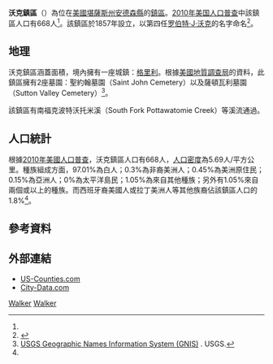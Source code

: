 {{noteTA
|G1=USState
}}
{{Infobox settlement
|official_name = 沃克鎮區
|native_name = Walker Township
|settlement_type = 鎮區
|image_map = Map highlighting Walker Township, Anderson County, Kansas.svg
|map_caption = 沃克鎮區在安德森縣的位置
|coordinates_display = inline,title
|coordinates_region = US-KS
|subdivision_type = [[世界政區索引|國家]]
|subdivision_name = [[美国|美国]]
|subdivision_type1 = [[美國行政區劃|州]]
|subdivision_name1 = [[堪薩斯州|堪薩斯州]]
|subdivision_type2 = [[堪萨斯州行政区划|縣]]
|subdivision_name2 = [[安德森縣_(堪薩斯州)|安德森縣]]
|area_total_km2 = 117.3
|area_land_km2 = 116.4
|area_water_km2 = 0.9
|area_water_percent = 0.79
|population_as_of = [[2010年美国人口普查|2010]]
|population_footnotes = <ref name=census>{{cite web|url=http://www.census.gov/geo/www/gazetteer/gazetteer2010.html|title=2010 Census Gazetteer Files|publisher=[[美国人口调查局|美国人口调查局]]|accessdate=2016-01-31|archive-url=https://web.archive.org/web/20121021075704/http://www.census.gov/geo/www/gazetteer/gazetteer2010.html|archive-date=2012-10-21|dead-url=yes}}</ref>
|population_total = 668
|population_density_km2 = auto
|elevation_footnotes = 
|elevation_m = 277
|elevation_ft = 909
|latd = 38
|latm = 22
|lats = 10
|latNS = N
|longd = 95
|longm = 06
|longs = 41
|longEW = W
|blank_name = [[地名信息系统|GNIS]] feature ID
|blank_info = [http://geonames.usgs.gov/pls/gnispublic/f?p=gnispq:3:::NO::P3_FID:0477612 0477612]
|website = 
|footnotes = 
}}

'''沃克鎮區'''（{{lang-en|'''Walker Township'''}}）為位在[[美國|美國]][[堪薩斯州|堪薩斯州]][[安德森縣_(堪薩斯州)|安德森縣]]的[[行政鎮區|鎮區]]。[[2010年美国人口普查|2010年美国人口普查]]中該鎮區人口有668人<ref name=census/>。該鎮區於1857年設立，以第四任{{le|堪薩斯州州長列表|List of Governors of Kansas|堪薩斯州州長}}[[罗伯特·J·沃克|罗伯特·J·沃克]]的名字命名<ref>{{cite book | url=http://books.google.com/books?id=nZBBAAAAYAAJ&pg=PA245#v=onepage&q&f=false | title=The History of Anderson County, Kansas, from Its First Settlement to the Fourth of July, 1876 | publisher=Kauffman & Iler | author=Johnson, William A. | year=1877 | pages=245-246 | access-date=2016-01-31 | archive-date=2014-07-09 | archive-url=https://web.archive.org/web/20140709033108/http://books.google.com/books?id=nZBBAAAAYAAJ&pg=PA245#v=onepage&q&f=false | dead-url=no }}</ref>。

==地理==
沃克鎮區涵蓋面積{{convert|117.3|km2|sqmi}}，境內擁有一座城鎮：[[格里利_(堪薩斯州)|格里利]]。根據[[美國地質調查局|美國地質調查局]]的資料，此鎮區擁有2座墓園：聖約翰墓園（Saint John Cemetery）以及薩頓瓦利墓園（Sutton Valley Cemetery）<ref>[http://geonames.usgs.gov/domestic/index.html USGS Geographic Names Information System (GNIS)] {{Wayback|url=http://geonames.usgs.gov/domestic/index.html |date=20190428150204 }}. USGS.</ref>。

該鎮區有南福克波特沃托米溪（South Fork Pottawatomie Creek）等溪流通過。

==人口統計==
根據[[2010年美國人口普查|2010年美國人口普查]]，沃克鎮區人口有668人，[[人口密度|人口密度]]為5.69人/平方公里。種族組成方面，97.01%為白人；0.3%為非裔美洲人；0.45%為美洲原住民；0.15%為亞洲人；0%為太平洋島民；1.05%為來自其他種族；另外有1.05%來自兩個或以上的種族。而西班牙裔美國人或拉丁美洲人等其他族裔佔該鎮區人口的1.8%<ref name=census/>。

==參考資料==
{{reflist}}

==外部連結==
* [https://web.archive.org/web/20080723112151/http://www.us-counties.com/localgov/kansas.html US-Counties.com]
* [http://www.city-data.com/township/Walker-Anderson-KS.html City-Data.com] {{Wayback|url=http://www.city-data.com/township/Walker-Anderson-KS.html |date=20121021142405 }}

{{安德森縣 (堪薩斯州)}}

[[Category:安德森縣鎮區_(堪薩斯州)|Walker]]
[[Category:堪薩斯州鎮區|Walker]]